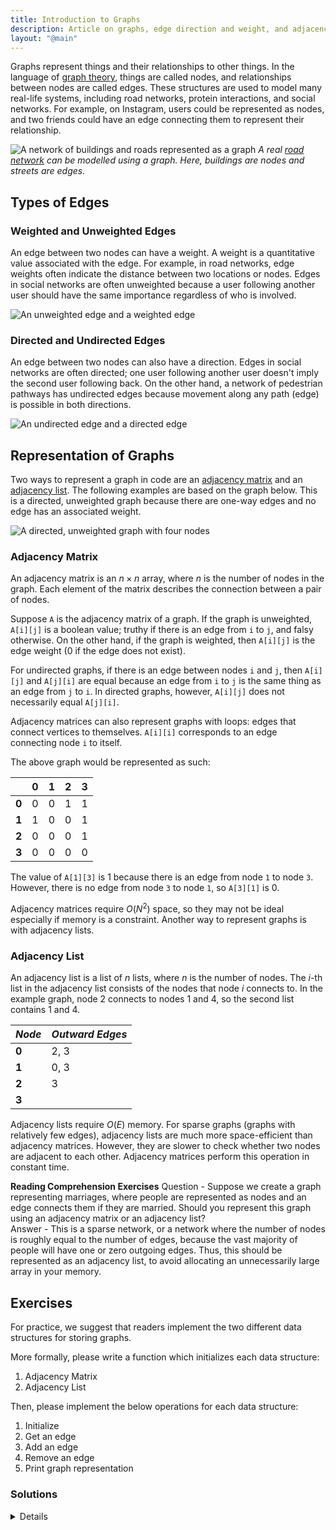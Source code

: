 ```yaml
---
title: Introduction to Graphs
description: Article on graphs, edge direction and weight, and adjacency matrices and lists.
layout: "@main"
---
```



Graphs represent things and their relationships to other things. In the language of [graph theory](https://www.tutorialspoint.com/graph_theory/graph_theory_introduction.htm), things are called nodes, and relationships between nodes are called edges. These structures are used to model many real-life systems, including road networks, protein interactions, and social networks. For example, on Instagram, users could be represented as nodes, and two friends could have an edge connecting them to represent their relationship.

![A network of buildings and roads represented as a graph](road-network.webp)
*A real [road network](https://transportgeography.org/contents/methods/graph-theory-definition-properties/graph-representation-real-network/) can be modelled using a graph. Here, buildings are nodes and streets are edges.*   



## Types of Edges

### Weighted and Unweighted Edges

An edge between two nodes can have a weight. A weight is a quantitative value associated with the edge. For example, in road networks, edge weights often indicate the distance between two locations or nodes. Edges in social networks are often unweighted because a user following another user should have the same importance regardless of who is involved.

![An unweighted edge and a weighted edge](edge-weights.svg)    



### Directed and Undirected Edges

An edge between two nodes can also have a direction. Edges in social networks are often directed; one user following another user doesn't imply the second user following back. On the other hand, a network of pedestrian pathways has undirected edges because movement along any path (edge) is possible in both directions.

![An undirected edge and a directed edge](edge-directions.svg)    



## Representation of Graphs

Two ways to represent a graph in code are an [adjacency matrix](https://www.javatpoint.com/what-is-an-adjacency-matrix) and an [adjacency list](https://www.programiz.com/dsa/graph-adjacency-list). The following examples are based on the graph below. This is a directed, unweighted graph because there are one-way edges and no edge has an associated weight.

![A directed, unweighted graph with four nodes](example-graph.png)     



### Adjacency Matrix

An adjacency matrix is an $n \times n$ array, where $n$ is the number of nodes in the graph. Each element of the matrix describes the connection between a pair of nodes.

Suppose `A` is the adjacency matrix of a graph. If the graph is unweighted, `A[i][j]` is a boolean value; truthy if there is an edge from `i` to `j`, and falsy otherwise. On the other hand, if the graph is weighted, then `A[i][j]` is the edge weight (0 if the edge does not exist).

For undirected graphs, if there is an edge between nodes `i` and `j`, then `A[i][j]` and `A[j][i]` are equal because an edge from `i` to `j` is the same thing as an edge from `j` to `i`. In directed graphs, however, `A[i][j]` does not necessarily equal `A[j][i]`.

Adjacency matrices can also represent graphs with loops: edges that connect vertices to themselves. `A[i][i]` corresponds to an edge connecting node `i` to itself.

The above graph would be represented as such:

|       | **0** | **1** | **2** | **3** |
|:-----:|:-----:|:-----:|:-----:|:-----:|
| **0** |   0   |   0   |   1   |   1   |
| **1** |   1   |   0   |   0   |   1   |
| **2** |   0   |   0   |   0   |   1   |
| **3** |   0   |   0   |   0   |   0   |

The value of `A[1][3]` is 1 because there is an edge from node `1` to node `3`. However, there is no edge from node `3` to node `1`, so `A[3][1]` is 0.

Adjacency matrices require $O(N^2)$ space, so they may not be ideal especially if memory is a constraint. Another way to represent graphs is with adjacency lists.    



### Adjacency List

An adjacency list is a list of $n$ lists, where $n$ is the number of nodes. The $i$-th list in the adjacency list consists of the nodes that node $i$ connects to. In the example graph, node 2 connects to nodes 1 and 4, so the second list contains 1 and 4.

| _Node_ | _Outward Edges_ |
|--------|-----------------|
| **0**  | 2, 3            |
| **1**  | 0, 3            |
| **2**  | 3               |
| **3**  |                 |

Adjacency lists require $O(E)$ memory. For sparse graphs (graphs with relatively few edges), adjacency lists are much more space-efficient than adjacency matrices. However, they are slower to check whether two nodes are adjacent to each other. Adjacency matrices perform this operation in constant time.

**Reading Comprehension Exercises**
Question - Suppose we create a graph representing marriages, where people are represented as nodes and an edge connects them if they are married. Should you represent this graph using an adjacency matrix or an adjacency list?  
Answer - This is a sparse network, or a network where the number of nodes is roughly equal to the number of edges, because the vast majority of people will have one or zero outgoing edges. Thus, this should be represented as an adjacency list, to avoid allocating an unnecessarily large array in your memory. 

## Exercises

For practice, we suggest that readers implement the two different data structures for storing graphs. 

More formally, please write a function which initializes each data structure:
1. Adjacency Matrix
2. Adjacency List

Then, please implement the below operations for each data structure:
1. Initialize
2. Get an edge
3. Add an edge
4. Remove an edge
5. Print graph representation

### Solutions

[//]: # (Comment: I think the solution display should be a separate component.)


<details>
    <CodePreview pythonCode={adjMatPy} javaCode={adjMatJava} />
    <CodePreview pythonCode={adjListPy} javaCode={adjListJava} />
</details>